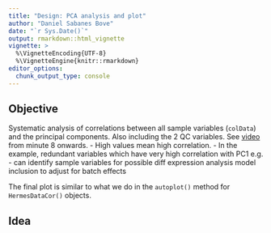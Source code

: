 ```yaml
---
title: "Design: PCA analysis and plot"
author: "Daniel Sabanes Bove"
date: "`r Sys.Date()`"
output: rmarkdown::html_vignette
vignette: >
  %\VignetteEncoding{UTF-8}
  %\VignetteEngine{knitr::rmarkdown}
editor_options: 
  chunk_output_type: console
---
```

  
## Objective

Systematic analysis of correlations between all sample variables (`colData`) and the principal components. Also including the 2 QC variables.
See [video](drive.google.com/file/d/18T_VPw746RIJRCksY4TFWtK5PtImStkY/view) from minute 8 onwards.
- High values mean high correlation.
- In the example, redundant variables which have very high correlation with PC1 e.g.
- can identify sample variables for possible diff expression analysis model inclusion to adjust for batch effects

The final plot is similar to what we do in the `autoplot()` method for `HermesDataCor()` objects.

## Idea


